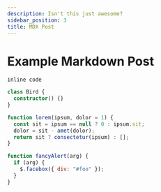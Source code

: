 ```yaml
---
description: Isn't this just awesome?
sidebar_position: 3
title: MDX Post
---
```


# Example Markdown Post

`inline code`

```typescript showLineNumbers title="src/entities/bird.ts"
class Bird {
  constructor() {}
}
```

```js +{4} showLineNumbers
function lorem(ipsum, dolor = 1) {
  const sit = ipsum == null ? 0 : ipsum.sit;
  dolor = sit - amet(dolor);
  return sit ? consectetur(ipsum) : [];
}
```

```js +{1,3-4} showLineNumbers
function fancyAlert(arg) {
  if (arg) {
    $.facebox({ div: "#foo" });
  }
}
```
